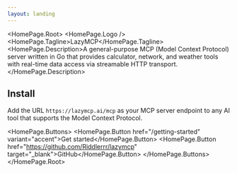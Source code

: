```yaml
---
layout: landing
---
```



<HomePage.Root>
  <HomePage.Logo />
  <HomePage.Tagline>LazyMCP</HomePage.Tagline>
  <HomePage.Description>A general-purpose MCP (Model Context Protocol) server written in Go that provides calculator, network, and weather tools with real-time data access via streamable HTTP transport.</HomePage.Description>
  
  ## Install

  Add the URL `https://lazymcp.ai/mcp` as your MCP server endpoint to any AI tool that supports the Model Context Protocol.

  <HomePage.Buttons>
    <HomePage.Button href="/getting-started" variant="accent">Get started</HomePage.Button>
    <HomePage.Button href="https://github.com/Riddlerrr/lazymcp" target="_blank">GitHub</HomePage.Button>
  </HomePage.Buttons>
</HomePage.Root>
